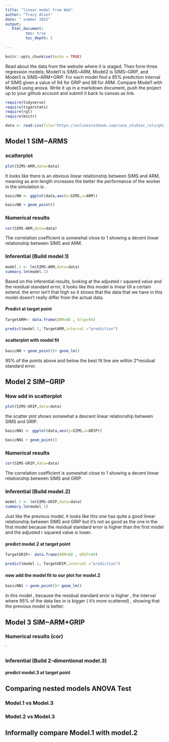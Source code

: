 ```yaml
---
title: "linear model from Web"
author: "Tracy Alset"
date: " summer 2022"
output:
   html_document:
         toc: true
         toc_depth: 5
        
---
```


```r
knitr::opts_chunk$set(echo = TRUE)
```

Read about the data from the website where it is staged.  Then form three regression models; Model1 is SIMS~ARM, Model2 is SIMS~GRIP, and Model3 is SIMS~ARM+GRIP. For each model find a 95% prediction interval of SIMS given a value of 94  for GRIP and 88 for ARM. Compare Model1 with Model3 using anova. Write it up in a markdown document, push the project up to your github account and submit it back to canvas as link. 

 


```r
require(tidyverse)
require(tigerstats)
require(rgl)
require(knitr)

```

```r
data <- read.csv(file="https://onlinestatbook.com/case_studies_rvls/physical_strength/data.txt",sep="",header=TRUE)  

```

## Model 1 SIM~ARMS
### scatterplot
```r
plot(SIMS~ARM,data=data)
```

It looks like there is an obvious linear relationship between SIMS and ARM, meaning as arm length increases the better the performance of the worker in the simulation is . 


```r
basicNN <- ggplot(data,aes(y=SIMS,x=ARM))
```
```r
basicNN + geom_point()
```



### Numerical results

```r
cor(SIMS~ARM,data=data)
```

The correlation coefficient is somewhat close to 1 showing a decent linear relationship between SIMS and ARM. 

### Inferential  (Build model.1)

```r
model.1 <- lm(SIMS~ARM,data=data)
summary.lm(model.1)
```

Based on the inferential results, looking at the adjusted r squared value and the residual standard error, it looks like this model is linear till a certain extend. the error isn't that high so it shows that the data that we have in this model doesn't really differ from the actual data.


#### Predict at target point

```r
TargetARM<- data.frame(ARM=88 , Grip=94)
```

```r
predict(model.1, TargetARM,interval ="prediction")
```


#### scatterplot with model fit
  
```r
basicNN + geom_point()+ geom_lm()
```  
  
  95% of the points above and below the best fit line are within 2*residual standard error. 
  

## Model 2 SIM~GRIP

### Now add in scatterplot
```r
plot(SIMS~GRIP,data=data)
```

the scatter plot shows somewhat a descent linear relationship between SIMS and GRIP.

```r
basicNN1 <- ggplot(data,aes(y=SIMS,x=GRIP))
```
```r
basicNN1 + geom_point()
```

### Numerical results 


```r
cor(SIMS~GRIP,data=data)
```

The correlation coefficient is somewhat close to 1 showing a decent linear relationship between SIMS and GRIP.

### Inferential  (Build model.2)
  
```r
model.1 <- lm(SIMS~GRIP,data=data)
summary.lm(model.1)
```

Just like the previous model, it looks like this one has quite a good linear relationship between SIMS and GRIP but it's not as good as the one in the first model because the residual standard error is higher than the first model and the adjusted r squared value is lower.


#### predict model.2 at target point

```r
TargetGRIP<- data.frame(ARM=88 , GRIP=94)
```

```r
predict(model.1, TargetGRIP,interval ="prediction")
```


#### now add the model fit to our plot for model.2
  
```r
basicNN1 + geom_point()+ geom_lm()
```  

In this model , because the residual standard error is higher , the interval where 95% of the data lies in is bigger ( it's more scattered) , showing that the previous model is better.


## Model 3 SIM~ARM+GRIP




### Numerical results (cor)

`
  
### Inferential  (Build 2-dimentional model.3)

#### predict model.3 at target point
  

## Comparing nested models ANOVA Test

### Model.1 vs Model.3
### Model.2 vs Model.3

## Informally compare Model.1 with model.2

